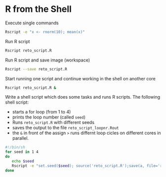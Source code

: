 # R from the Shell

Execute single commands

```bash
Rscript -e "x <- rnorm(10); mean(x)"
```

Run R script

```bash
Rscript reto_script.R
```


Run R script and save image (workspace)

```bash
Rscript --save reto_script.R
```


Start running one script and continue working in the shell on another core

```bash
Rscript reto_script.R &
```


Write a shell script which does some tasks and runs R scripts. The following shell script:

- starts a for loop (from 1 to 4)
- prints the loop number (called `seed`)
- Runs `reto_script.R` with different seeds
- saves the output to the file `reto_script_loopnr.Rout`
- the `&` in front of the assign `>` runs differnt loop cicles on different cores in parallel. 

```bash
#!/bin/sh
for seed in 1 4 
do 
   echo $seed   
   Rscript -e "set.seed($seed); source('reto_script.R');save(a, file='reto_script_$seed.RData')" & > reto_script_$seed.Rout 
done
```
